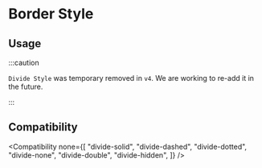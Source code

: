 
# Border Style

## Usage

<Usage />

:::caution

`Divide Style` was temporary removed in `v4`. We are working to re-add it in the future.

:::

## Compatibility

<Compatibility
  none={[
    "divide-solid",
    "divide-dashed",
    "divide-dotted",
    "divide-none",
    "divide-double",
    "divide-hidden",
  ]}
/>

